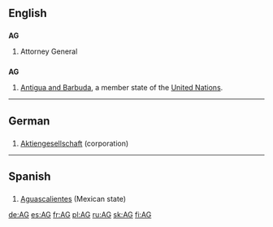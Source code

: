 {{see|Appendix:Variations of "ag"}}
==English==

==={{initialism}}===
'''AG'''

# Attorney General

==={{abbreviation}}===
'''AG'''

# [[Antigua and Barbuda]], a member state of the [[United Nations]].

----

==German==

==={{initialism}}===
{{infl|de|initialism}}

# [[Aktiengesellschaft]] (corporation)

----

==Spanish==

==={{abbreviation}}===
{{infl|es|abbreviation}}

# [[Aguascalientes]] (Mexican state)

[[de:AG]]
[[es:AG]]
[[fr:AG]]
[[pl:AG]]
[[ru:AG]]
[[sk:AG]]
[[fi:AG]]